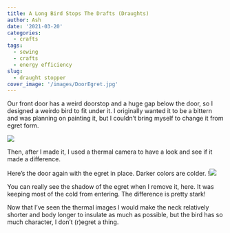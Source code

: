 ```yaml
---
title: A Long Bird Stops The Drafts (Draughts)
author: Ash
date: '2021-03-20'
categories:
  - crafts
tags:
  - sewing 
  - crafts
  - energy efficiency
slug:
  - draught stopper
cover_image: '/images/DoorEgret.jpg'
---
```


Our front door has a weird doorstop and a huge gap below the door, so I designed a weirdo bird to fit under it. I originally wanted it to be a bittern and was planning on painting it, but I couldn't bring myself to change it from egret form.

![](/images/DoorEgret.jpg)

Then, after I made it, I used a thermal camera to have a look and see if it made a difference.

Here's the door again with the egret in place. Darker colors are colder.
!![](/images/WithEgret.JPG)

You can really see the shadow of the egret when I remove it, here. It was keeping most of the cold from entering. The difference is pretty stark!

[](/images/WithoutEgret.JPG)

Now that I've seen the thermal images I would make the neck relatively shorter and body longer to insulate as much as possible, but the bird has so much character, I don't (r)egret a thing.
